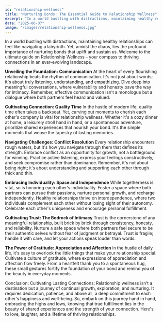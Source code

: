 ```yaml
---
id: "relationship-wellness"
title: "Nurturing Bonds: The Essential Guide to Relationship Wellness"
excerpt: "In a world bustling with distractions, maintaining healthy relationships can feel like navigating a labyrinth."
date: "2025-06-07"
image: "/images/relationship-wellness.jpg"
---
```


In a world bustling with distractions, maintaining healthy relationships can feel like navigating a labyrinth. Yet, amidst the chaos, lies the profound importance of nurturing bonds that uplift and sustain us. Welcome to the ultimate guide on Relationship Wellness – your compass to thriving connections in an ever-evolving landscape.

**Unveiling the Foundation: Communication**
At the heart of every flourishing relationship beats the rhythm of communication. It's not just about words; it's about truly listening, understanding, and empathizing. Dive deep into meaningful conversations, where vulnerability and honesty pave the way for intimacy. Remember, effective communication isn't a monologue but a dialogue where both partners feel heard and valued.

**Cultivating Connection: Quality Time**
In the hustle of modern life, quality time often takes a backseat. Yet, carving out moments to cherish each other's company is vital for relationship wellness. Whether it's a cozy dinner at home, a leisurely stroll hand in hand, or a spontaneous adventure, prioritize shared experiences that nourish your bond. It's the simple moments that weave the tapestry of lasting memories.

**Navigating Challenges: Conflict Resolution**
Every relationship encounters rough waters, but it's how you navigate through them that defines its strength. Embrace conflict as an opportunity for growth, not a battleground for winning. Practice active listening, express your feelings constructively, and seek compromise rather than dominance. Remember, it's not about being right; it's about understanding and supporting each other through thick and thin.

**Embracing Individuality: Space and Independence**
While togetherness is vital, so is honoring each other's individuality. Foster a space where both partners can pursue their passions, nurture personal growth, and recharge independently. Healthy relationships thrive on interdependence, where two individuals complement each other without losing sight of their autonomy. Celebrate each other's uniqueness and encourage personal fulfillment.

**Cultivating Trust: The Bedrock of Intimacy**
Trust is the cornerstone of any meaningful relationship, built brick by brick through consistency, honesty, and reliability. Nurture a safe space where both partners feel secure to be their authentic selves without fear of judgment or betrayal. Trust is fragile; handle it with care, and let your actions speak louder than words.

**The Power of Gratitude: Appreciation and Affection**
In the hustle of daily life, it's easy to overlook the little things that make your relationship special. Cultivate a culture of gratitude, where expressions of appreciation and affection flow freely. From a heartfelt thank you to a spontaneous hug, these small gestures fortify the foundation of your bond and remind you of the beauty in everyday moments.

Conclusion: Cultivating Lasting Connections: Relationship wellness isn't a destination but a journey of continual growth, exploration, and nurturing. It requires dedication, patience, and above all, a deep commitment to each other's happiness and well-being. So, embark on this journey hand in hand, embracing the highs and lows, knowing that true fulfillment lies in the beauty of shared experiences and the strength of your connection. Here's to love, laughter, and a lifetime of thriving relationships.